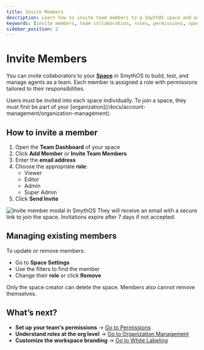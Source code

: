 ```yaml
---
title: Invite Members
description: Learn how to invite team members to a SmythOS space and assign roles for secure collaboration.
keywords: [invite members, team collaboration, roles, permissions, space access, add user, smythos teams]
sidebar_position: 2
---
```


# Invite Members

You can invite collaborators to your [**Space**](/docs/agent-collaboration/spaces/) in SmythOS to build, test, and manage agents as a team. Each member is assigned a role with permissions tailored to their responsibilities.

<InfoCallout title="Invite flow works per space">
Users must be invited into each space individually. To join a space, they must first be part of your [organization](/docs/account-management/organization-management).
</InfoCallout>

<Spacer size="md" />

## How to invite a member

1. Open the **Team Dashboard** of your space
2. Click **Add Member** or **Invite Team Members**
3. Enter the **email address**
4. Choose the appropriate **role**:
   - Viewer
   - Editor
   - Admin
   - Super Admin
5. Click **Send Invite**

<Image src="/docs/img/agent_collaboration/space-invite-members.jpg" alt="Invite member modal in SmythOS" caption="Invite teammates with just their email and assign the right level of access." />

<SuccessCallout title="Next step for the invitee">
They will receive an email with a secure link to join the space. Invitations expire after 7 days if not accepted.
</SuccessCallout>

<Spacer size="md" />

## Managing existing members

To update or remove members:

- Go to **Space Settings**
- Use the filters to find the member
- Change their **role** or click **Remove**

<WarningCallout title="Space creators cannot be removed">
Only the space creator can delete the space. Members also cannot remove themselves.
</WarningCallout>

<Spacer size="md" />

## What’s next?

- **Set up your team's permissions** → [Go to Permissions](/docs/agent-collaboration/permissions)
- **Understand roles at the org level** → [Go to Organization Management](/docs/account-management/organization-management)
- **Customize the workspace branding** → [Go to White Labeling](/docs/agent-collaboration/spaces/white-labeling)
